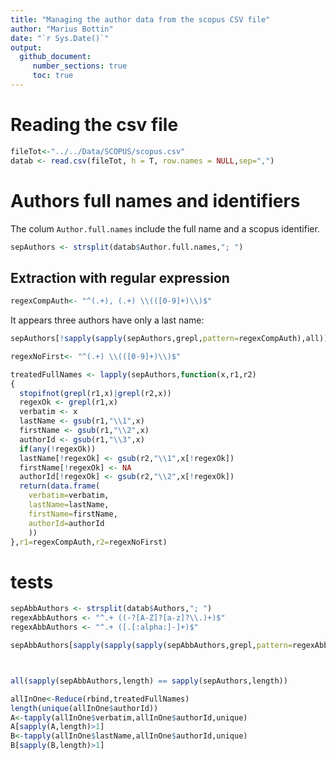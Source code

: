 ```yaml
---
title: "Managing the author data from the scopus CSV file"
author: "Marius Bottin"
date: "`r Sys.Date()`"
output: 
  github_document:
     number_sections: true
     toc: true
---
```



# Reading the csv file
```r
fileTot<-"../../Data/SCOPUS/scopus.csv"
datab <- read.csv(fileTot, h = T, row.names = NULL,sep=",")
```

# Authors full names and identifiers

The colum `Author.full.names` include the full name and a scopus identifier.

```r
sepAuthors <- strsplit(datab$Author.full.names,"; ")
```

## Extraction with regular expression

```r
regexCompAuth<- "^(.+), (.+) \\(([0-9]+)\\)$"
```

It appears three authors have only a last name:

```r
sepAuthors[!sapply(sapply(sepAuthors,grepl,pattern=regexCompAuth),all)]
```
```r
regexNoFirst<- "^(.+) \\(([0-9]+)\\)$"

treatedFullNames <- lapply(sepAuthors,function(x,r1,r2)
{
  stopifnot(grepl(r1,x)|grepl(r2,x))
  regexOk <- grepl(r1,x)
  verbatim <- x
  lastName <- gsub(r1,"\\1",x)
  firstName <- gsub(r1,"\\2",x)
  authorId <- gsub(r1,"\\3",x)
  if(any(!regexOk))
  lastName[!regexOk] <- gsub(r2,"\\1",x[!regexOk])
  firstName[!regexOk] <- NA
  authorId[!regexOk] <- gsub(r2,"\\2",x[!regexOk])
  return(data.frame(
    verbatim=verbatim,
    lastName=lastName,
    firstName=firstName,
    authorId=authorId
    ))
},r1=regexCompAuth,r2=regexNoFirst)
```




# tests

```r
sepAbbAuthors <- strsplit(datab$Authors,"; ")
regexAbbAuthors <- "^.+ ((-?[A-Z]?[a-z]?\\.)+)$"
regexAbbAuthors <- "^.+ ([.[:alpha:]-]+)$"

sepAbbAuthors[sapply(sapply(sapply(sepAbbAuthors,grepl,pattern=regexAbbAuthors,perl=T),`!`),any)]



all(sapply(sepAbbAuthors,length) == sapply(sepAuthors,length))

allInOne<-Reduce(rbind,treatedFullNames)
length(unique(allInOne$authorId))
A<-tapply(allInOne$verbatim,allInOne$authorId,unique)
A[sapply(A,length)>1]
B<-tapply(allInOne$lastName,allInOne$authorId,unique)
B[sapply(B,length)>1]
```


